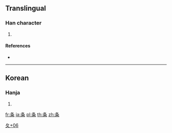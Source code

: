 {{character info/new}}
==Translingual==

===Han character===
{{Han char|rn=34|rad=夂|as=06|sn=9|four=|canj=HEFD|ids=⿱夂米}}

# {{defn|Han|sort=夂06}}

====References====
* {{Han ref|kx=0244.241|dkj=05702|dj=0485.130|hdz=20869.090|uh=5908|ud=22792}}

----

==Korean==

===Hanja===
{{ko-hanja|hangeul=[[재]]|rv=jae|mr=chae|y=cay}}

# {{defn|lang=ko|sort=夂06}}

[[Category:Korean-only CJKV Characters|夂+06]]

[[fr:夈]]
[[ja:夈]]
[[pl:夈]]
[[th:夈]]
[[zh:夈]]